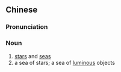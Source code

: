 ==Chinese==
{{zh-forms}}

===Pronunciation===
{{zh-pron
|m=xīnghǎi
|w=1xin he
|cat=n
}}

===Noun===
{{zh-noun}}

# [[star]]s and [[sea]]s
# a sea of stars; a sea of [[luminous]] objects